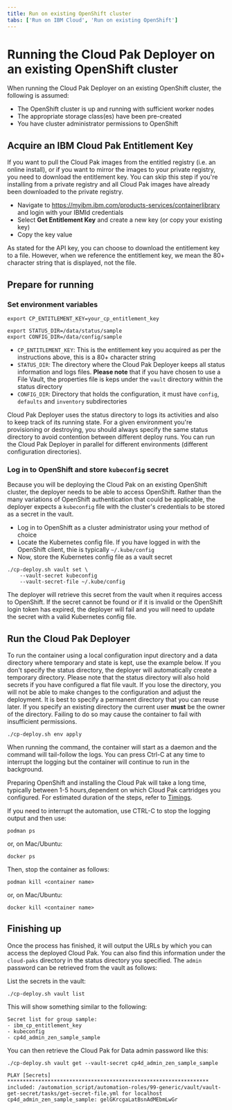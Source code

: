 ```yaml
---
title: Run on existing OpenShift cluster
tabs: ['Run on IBM Cloud', 'Run on existing OpenShift']
---
```


# Running the Cloud Pak Deployer on an existing OpenShift cluster
When running the Cloud Pak Deployer on an existing OpenShift cluster, the following is assumed:
* The OpenShift cluster is up and running with sufficient worker nodes
* The appropriate storage class(es) have been pre-created
* You have cluster administrator permissions to OpenShift

## Acquire an IBM Cloud Pak Entitlement Key
If you want to pull the Cloud Pak images from the entitled registry (i.e. an online install), or if you want to mirror the images to your private registry, you need to download the entitlement key. You can skip this step if you're installing from a private registry and all Cloud Pak images have already been downloaded to the private registry.
- Navigate to https://myibm.ibm.com/products-services/containerlibrary and login with your IBMId credentials
- Select **Get Entitlement Key** and create a new key (or copy your existing key)
- Copy the key value

<InlineNotification kind="warning">
As stated for the API key, you can choose to download the entitlement key to a file. However, when we reference the entitlement key, we mean the 80+ character string that is displayed, not the file.
</InlineNotification>

## Prepare for running

### Set environment variables
```
export CP_ENTITLEMENT_KEY=your_cp_entitlement_key

export STATUS_DIR=/data/status/sample
export CONFIG_DIR=/data/config/sample
```

* `CP_ENTITLEMENT_KEY`: This is the entitlement key you acquired as per the instructions above, this is a 80+ character string
* `STATUS_DIR`: The directory where the Cloud Pak Deployer keeps all status information and logs files. **Please note** that if you have chosen to use a File Vault, the properties file is keps under the `vault` directory within the status directory
* `CONFIG_DIR`: Directory that holds the configuration, it must have `config`, `defaults` and `inventory` subdirectories

<InlineNotification>
Cloud Pak Deployer uses the status directory to logs its activities and also to keep track of its running state. For a given environment you're provisioning or destroying, you should always specify the same status directory to avoid contention between different deploy runs. You can run the Cloud Pak Deployer in parallel for different environments (different configuration directories).
</InlineNotification>

### Log in to OpenShift and store `kubeconfig` secret
Because you will be deploying the Cloud Pak on an existing OpenShift cluster, the deployer needs to be able to access OpenShift. Rather than the many variations of OpenShift authentication that could be applicable, the deployer expects a `kubeconfig` file with the cluster's credentials to be stored as a secret in the vault.

* Log in to OpenShift as a cluster administrator using your method of choice
* Locate the Kubernetes config file. If you have logged in with the OpenShift client, thie is typically `~/.kube/config`
* Now, store the Kubernetes config file as a vault secret

```
./cp-deploy.sh vault set \
    --vault-secret kubeconfig 
    --vault-secret-file ~/.kube/config
```

The deployer will retrieve this secret from the vault when it requires access to OpenShift. If the secret cannot be found or if it is invalid or the OpenShift login token has expired, the deployer will fail and you will need to update the secret with a valid Kubernetes config file.

## Run the Cloud Pak Deployer
To run the container using a local configuration input directory and a data directory where temporary and state is kept, use the example below. If you don't specify the status directory, the deployer will automatically create a temporary directory. Please note that the status directory will also hold secrets if you have configured a flat file vault. If you lose the directory, you will not be able to make changes to the configuration and adjust the deployment. It is best to specify a permanent directory that you can reuse later. If you specify an existing directory the current user **must** be the owner of the directory. Failing to do so may cause the container to fail with insufficient permissions.
```
./cp-deploy.sh env apply
```

When running the command, the container will start as a daemon and the command will tail-follow the logs. You can press Ctrl-C at any time to interrupt the logging but the container will continue to run in the background.

Preparing OpenShift and installing the Cloud Pak will take a long time, typically between 1-5 hours,dependent on which Cloud Pak cartridges you configured. For estimated duration of the steps, refer to [Timings](/cpd-design/timings).

If you need to interrupt the automation, use CTRL-C to stop the logging output and then use:
```
podman ps
```

or, on Mac/Ubuntu:
```
docker ps
```

Then, stop the container as follows:
```
podman kill <container name>
```

or, on Mac/Ubuntu:
```
docker kill <container name>
```

## Finishing up
Once the process has finished, it will output the URLs by which you can access the deployed Cloud Pak. You can also find this information under the `cloud-paks` directory in the status directory you specified. The `admin` password can be retrieved from the vault as follows:

List the secrets in the vault:
```
./cp-deploy.sh vault list
```

This will show something similar to the following:
```output
Secret list for group sample:
- ibm_cp_entitlement_key
- kubeconfig
- cp4d_admin_zen_sample_sample
```

You can then retrieve the Cloud Pak for Data admin password like this:
```
./cp-deploy.sh vault get --vault-secret cp4d_admin_zen_sample_sample
```

```output
PLAY [Secrets] *****************************************************************
included: /automation_script/automation-roles/99-generic/vault/vault-get-secret/tasks/get-secret-file.yml for localhost
cp4d_admin_zen_sample_sample: gelGKrcgaLatBsnAdMEbmLwGr
```